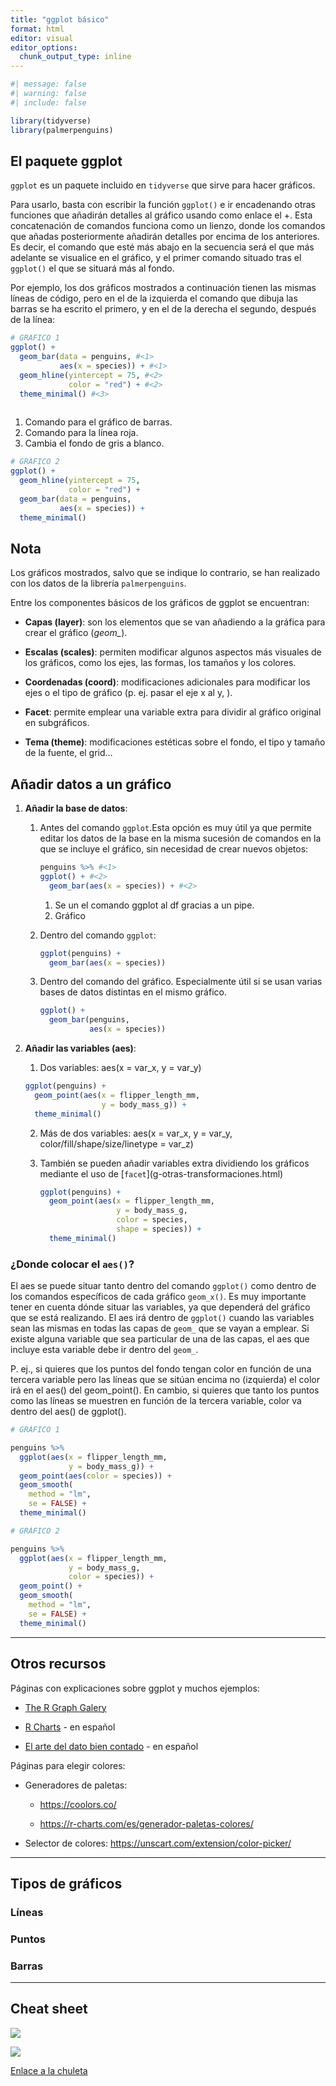 ```yaml
---
title: "ggplot básico"
format: html
editor: visual
editor_options: 
  chunk_output_type: inline
---
```


```r
#| message: false
#| warning: false
#| include: false

library(tidyverse)
library(palmerpenguins)
```

## El paquete ggplot

`ggplot` es un paquete incluido en `tidyverse` que sirve para hacer gráficos.

Para usarlo, basta con escribir la función `ggplot()` e ir encadenando otras funciones que añadirán detalles al gráfico usando como enlace el +. Esta concatenación de comandos funciona como un lienzo, donde los comandos que añadas posteriormente añadirán detalles por encima de los anteriores. Es decir, el comando que esté más abajo en la secuencia será el que más adelante se visualice en el gráfico, y el primer comando situado tras el `ggplot()` el que se situará más al fondo.

| Por ejemplo, los dos gráficos mostrados a continuación tienen las mismas líneas de código, pero en el de la izquierda el comando que dibuja las barras se ha escrito el primero, y en el de la derecha el segundo, después de la línea:

::: {layout-ncol="2"}
```r
# GRAFICO 1
ggplot() +
  geom_bar(data = penguins, #<1>
           aes(x = species)) + #<1>
  geom_hline(yintercept = 75, #<2>
             color = "red") + #<2>
  theme_minimal() #<3>
  
```

1.  Comando para el gráfico de barras.
2.  Comando para la línea roja.
3.  Cambia el fondo de gris a blanco.

```r
# GRAFICO 2
ggplot() +
  geom_hline(yintercept = 75,
             color = "red") +
  geom_bar(data = penguins,
           aes(x = species)) +
  theme_minimal()
```
:::

::: {.callout-note appearance="simple" collapse="true"}
## Nota

Los gráficos mostrados, salvo que se indique lo contrario, se han realizado con los datos de la librería `palmerpenguins`.
:::

Entre los componentes básicos de los gráficos de ggplot se encuentran:

-   **Capas (layer)**: son los elementos que se van añadiendo a la gráfica para crear el gráfico (*geom\_*).

-   **Escalas (scales)**: permiten modificar algunos aspectos más visuales de los gráficos, como los ejes, las formas, los tamaños y los colores.

-   **Coordenadas (coord)**: modificaciones adicionales para modificar los ejes o el tipo de gráfico (p. ej. pasar el eje x al y, ).

-   **Facet**: permite emplear una variable extra para dividir al gráfico original en subgráficos.

-   **Tema (theme)**: modificaciones estéticas sobre el fondo, el tipo y tamaño de la fuente, el grid...

## Añadir datos a un gráfico

1.  **Añadir la base de datos**:

    1.  Antes del comando `ggplot`.Esta opción es muy útil ya que permite editar los datos de la base en la misma sucesión de comandos en la que se incluye el gráfico, sin necesidad de crear nuevos objetos:

        ``` r
        penguins %>% #<1>
        ggplot() + #<2>
          geom_bar(aes(x = species)) + #<2>
        ```

        1.  Se un el comando ggplot al df gracias a un pipe.
        2.  Gráfico

    2.  Dentro del comando `ggplot`:

        ``` r
        ggplot(penguins) + 
          geom_bar(aes(x = species))
        ```

    3.  Dentro del comando del gráfico. Especialmente útil si se usan varias bases de datos distintas en el mismo gráfico.

        ``` r
        ggplot() + 
          geom_bar(penguins,
                   aes(x = species))
        ```

2.  **Añadir las variables (aes)**:

    1.  Dos variables: aes(x = var_x, y = var_y)

    ```r
    ggplot(penguins) +
      geom_point(aes(x = flipper_length_mm, 
                     y = body_mass_g)) +
      theme_minimal()
    ```

    2.  Más de dos variables: aes(x = var_x, y = var_y, color/fill/shape/size/linetype = var_z)

    3.  También se pueden añadir variables extra dividiendo los gráficos mediante el uso de \[`facet`\](g-otras-transformaciones.html)

        ```r
        ggplot(penguins) +
          geom_point(aes(x = flipper_length_mm, 
                         y = body_mass_g,
                         color = species,
                         shape = species)) +
          theme_minimal()
        ```

### ¿Donde colocar el `aes()`?

El aes se puede situar tanto dentro del comando `ggplot()` como dentro de los comandos específicos de cada gráfico `geom_x()`. Es muy importante tener en cuenta dónde situar las variables, ya que dependerá del gráfico que se está realizando. El aes irá dentro de `ggplot()` cuando las variables sean las mismas en todas las capas de `geom_` que se vayan a emplear. Si existe alguna variable que sea particular de una de las capas, el aes que incluye esta variable debe ir dentro del `geom_`.

| P. ej., si quieres que los puntos del fondo tengan color en función de una tercera variable pero las líneas que se sitúan encima no (izquierda) el color irá en el aes() del geom_point(). En cambio, si quieres que tanto los puntos como las líneas se muestren en función de la tercera variable, color va dentro del aes() de ggplot().

::: {layout-ncol="2"}
```r
# GRÁFICO 1

penguins %>% 
  ggplot(aes(x = flipper_length_mm, 
             y = body_mass_g)) + 
  geom_point(aes(color = species)) +
  geom_smooth(
    method = "lm",
    se = FALSE) +
  theme_minimal()
```

```r
# GRÁFICO 2

penguins %>% 
  ggplot(aes(x = flipper_length_mm, 
             y = body_mass_g, 
             color = species)) + 
  geom_point() +
  geom_smooth(
    method = "lm",
    se = FALSE) +
  theme_minimal()
```
:::

------------------------------------------------------------------------

## Otros recursos

Páginas con explicaciones sobre ggplot y muchos ejemplos:

-   [The R Graph Galery](https://r-graph-gallery.com/index.html)

-   [R Charts](https://r-charts.com/es/) - en español

-   [El arte del dato bien contado](https://elartedeldato.com/ggplot2/) - en español

Páginas para elegir colores:

-   Generadores de paletas:

    -   <https://coolors.co/>

    -   <https://r-charts.com/es/generador-paletas-colores/>

-   Selector de colores: <https://unscart.com/extension/color-picker/>

------------------------------------------------------------------------

## Tipos de gráficos

### Líneas

### Puntos

### Barras

------------------------------------------------------------------------

## Cheat sheet

![](01_img/chuleta_ggplot_1.png)

![](01_img/chuleta_ggplot_2.png)

[Enlace a la chuleta](https://github.com/rstudio/cheatsheets/blob/main/data-visualization-2.1.pdf)

